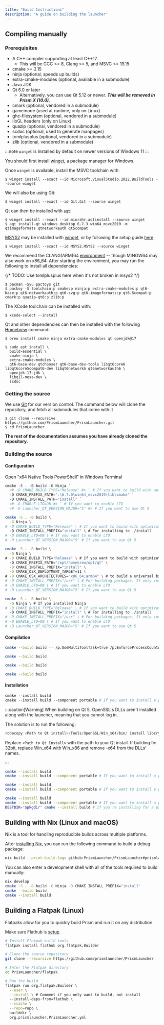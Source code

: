 ```yaml
---
title: "Build Instructions"
description: "A guide on building the launcher"
---
```



## Compiling manually

### Prerequisites

- A C++ compiler supporting at least C++17.
  - This will be GCC >= 8, Clang >= 5, and MSVC >= 19.15
- cmake >= 3.15
- ninja (optional, speeds up builds)
- extra-cmake-modules (optional, available in a submodule)
- Java JDK
- Qt 6.0 or later
  - Alternatively, you can use Qt 5.12 or newer. ***This will be removed in Prism X (10.0)***.
- cmark (optional, vendored in a submodule)
- gamemode (used at runtime, only on Linux)
- ghc-filesystem (optional, vendored in a submodule)
- libGL headers (only on Linux)
- quazip (optional, vendored in a submodule)
- scdoc (optional, used to generate manpages)
- tomlplusplus (optional, vendored in a submodule)
- zlib (optional, vendored in a submodule)

<Tabs>
<TabItem label="Windows (MSVC)">

:::note
`winget` is installed by default on newer versions of Windows 11
:::

You should first install [winget](https://learn.microsoft.com/en-us/windows/package-manager/winget/), a package manager for Windows.

Once `winget` is available, install the MSVC toolchain with:

```console
$ winget install --exact --id Microsoft.VisualStudio.2022.BuildTools --source winget
```

We will also be using Git:

```console
$ winget install --exact --id Git.Git --source winget
```

Qt can then be installed with [`aqt`](https://aqtinstall.readthedocs.io/en/latest/):

```console
$ winget install --exact --id miurahr.aqtinstall --source winget
$ aqt install-qt windows desktop 6.7.3 win64_msvc2019 -m qtimageformats qtnetworkauth qt5compat
```

</TabItem>
<TabItem label="Windows (MSYS2)">

[MSYS2](https://msys2.org) may be installed with [winget](https://learn.microsoft.com/en-us/windows/package-manager/winget/), or by following the setup guide [here](https://www.msys2.org/#installation):

```console
$ winget install --exact --id MSYS2.MSYS2 --source winget
```

We recommend the CLANG(ARM)64 [environment](https://www.msys2.org/docs/environments/) -- though MINGW64 may also work on x86_64.
After starting the environment, you may run the following to install all dependencies:

{/* TODO: Use tomlplusplus here when it's not broken in msys2 */}

```console
$ pacman -Syu pactoys git
$ pacboy -S toolchain:p cmake:p ninja:p extra-cmake-modules:p qt6-base:p qt6-networkauth:p qt6-svg:p qt6-imageformats:p qt6-5compat:p cmark:p quazip-qt6:p zlib:p
```

</TabItem>
<TabItem label="macOS">

The XCode toolchain can be installed with:

```
$ xcode-select --install
```

Qt and other dependencies can then be installed with the following [Homebrew](https://brew.sh/) command:

```console
$ brew install cmake ninja extra-cmake-modules qt openjdk@17
```

</TabItem>
<TabItem label="Linux (Debian)">

```console
$ sudo apt install \
  build-essential \
  cmake ninja \
  extra-cmake-modules \
  qt6-base-dev qtchooser qt6-base-dev-tools libqt6core6 libqt6core5compat6-dev libqt6network6 qt6networkauth6 \
  openjdk-17-jdk \
  libg1l-mesa-dev \
  scdoc
```

</TabItem>
</Tabs>

### Getting the source

We use [Git](https://git-scm.com/) for our version control. The command below will clone the repository, and fetch all submodules that come with it

```console
$ git clone --recursive https://github.com/PrismLauncher/PrismLauncher.git
$ cd PrismLauncher
```

**The rest of the documentation assumes you have already cloned the repository.**

### Building the source

#### Configuration

<Tabs>
<TabItem label="Windows (MSVC)">

Open "x64 Native Tools PowerShell" in Windows Terminal

```powershell
cmake -S . -B build -G Ninja `
  <# -D CMAKE_BUILD_TYPE="Release" #> ` # If you want to build with optimizations
  -D CMAKE_PREFIX_PATH=".\6.7.0\win64_msvc2019\lib\cmake" `
  -D CMAKE_INSTALL_PATH="install" `
  <# -D ENABLE_LTO=ON #> ` # If you want to enable LTO
  <# -D Launcher_QT_VERSION_MAJOR="5" #> # If you want to use Qt 5
```

</TabItem>
<TabItem label="Windows (MSYS2)">

```bash
cmake -S . -B build \
  -G Ninja \ 
# -D CMAKE_BUILD_TYPE="Release" \ # If you want to build with optimizations
  -D CMAKE_INSTALL_PREFIX="install" \ # For installing to ./install
# -D ENABLE_LTO=ON \ # If you want to enable LTO
# -D Launcher_QT_VERSION_MAJOR="5" # If you want to use Qt 5
```

</TabItem>
<TabItem label="macOS">

```bash
cmake -S . -B build \
  -G Ninja \
# -D CMAKE_BUILD_TYPE="Release" \ # If you want to build with optimizations
  -D CMAKE_PREFIX_PATH="/opt/homebrew/opt/qt" \
  -D CMAKE_INSTALL_PREFIX="install" \
  -D CMAKE_OSX_DEPLOYMENT_TARGET=11 \
# -D CMAKE_OSX_ARCHITECTURES="x86_64;arm64" \ # to build a universal binary (not recommended for development)
# -D CMAKE_INSTALL_PREFIX="/usr" \ # For building packages. If only installing locally, use "/usr/local"
# -D ENABLE_LTO=ON \ # If you want to enable LTO
# -D Launcher_QT_VERSION_MAJOR="5" # If you want to use Qt 5
```

</TabItem>
<TabItem label="Linux">

```bash
cmake -S . -B build \
  -G Ninja \ # If you installed Ninja
# -D CMAKE_BUILD_TYPE="Release" \ # If you want to build with optimizations
  -D CMAKE_INSTALL_PREFIX="install" \ # For installing to ./install
# -D CMAKE_INSTALL_PREFIX="/usr" \ # For building packages. If only installing locally, use "/usr/local"
# -D ENABLE_LTO=ON \ # If you want to enable LTO
# -D Launcher_QT_VERSION_MAJOR="5" # If you want to use Qt 5
```

</TabItem>
</Tabs>

#### Compilation

<Tabs>
<TabItem label="Windows (MSVC)">

```bash
cmake --build build -- /p:UseMultiToolTask=true /p:EnforceProcessCountAcrossBuilds=true
```

</TabItem>
<TabItem label="Windows (MSYS2)">

```bash
cmake --build build
```

</TabItem>
<TabItem label="macOS">

```bash
cmake --build build
```

</TabItem>
<TabItem label="Linux">

```bash
cmake --build build
```

</TabItem>
</Tabs>

#### Installation

<Tabs>
<TabItem label="Windows (MSVC)">

```powershell
cmake --install build
cmake --install build --component portable # If you want to install a portable version
```

:::caution[Warning]
When building on Qt 5, OpenSSL's DLLs aren't installed along with the launcher, meaning that you cannot log in.

The solution is to run the following:

```powershell
robocopy <Path to Qt install>/Tools/OpenSSL/Win_x64/bin/ install libcrypto-1_1-x64.dll libssl-1_1-x64.dll
```

Replace `<Path to Qt Install>` with the path to your Qt install. If building for 32bit, replace Win_x64 with Win_x86 and remove -x64 from the DLLs' names.

:::

</TabItem>
<TabItem label="Windows (MSYS2)">

```bash
cmake --install build
cmake --install build --component portable # If you want to install a portable version
```

</TabItem>
<TabItem label="macOS">

```bash
cmake --install build
cmake --install build --component portable # If you want to install a portable version
```

</TabItem>
<TabItem label="Linux">

```bash
cmake --install build
cmake --install build --component portable # If you want to install a portable version
DESTDIR="$pkgdir" cmake --install build # If you're installing for a package
```

</TabItem>
</Tabs>

## Building with Nix (Linux and macOS)

Nix is a tool for handling reproducible builds across multiple platforms.

After [installing Nix](https://nix.dev/install-nix), you can run the following command to build a debug package:

```bash
nix build --print-build-logs github:PrismLauncher/PrismLauncher#prismlauncher-debug
```

You can also enter a development shell with all of the tools required to build manually:

```bash
nix develop
cmake -S . -B build -G Ninja -D CMAKE_INSTALL_PREFIX="install"
cmake --build build
cmake --install build
```

## Building a Flatpak (Linux)

Flatpaks allow for you to quickly build Prism and run it on any distribution

Make sure Flathub is [setup](https://flathub.org/setup).

```bash
# Install Flatpak build tools
flatpak install flathub org.flatpak.Builder

# Clone the source repository
git clone --recursive https://github.com/prismlauncher/PrismLauncher

# Enter the Flatpak directory
cd PrismLauncher/flatpak

# Run the build
flatpak run org.flatpak.Builder \
  --user \
  --install \ # Comment if you only want to build, not install
  --install-deps-from=flathub \
  --ccache \
  --repo=repo \
  builddir \
  org.prismlauncher.PrismLauncher.yml
```
